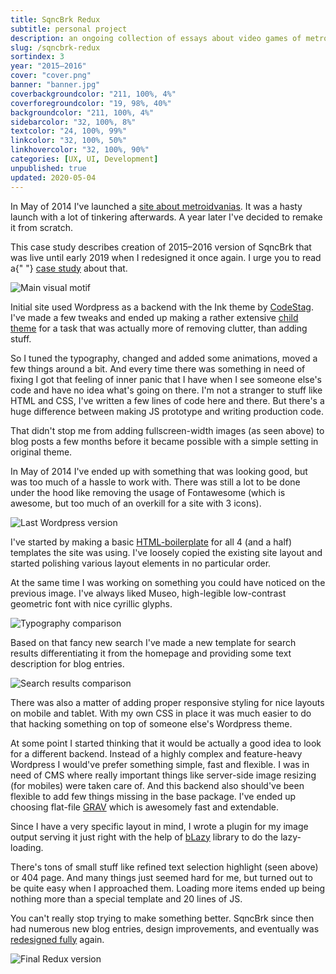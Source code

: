 ```yaml
---
title: SqncBrk Redux
subtitle: personal project
description: an ongoing collection of essays about video games of metroidvania genre.
slug: /sqncbrk-redux
sortindex: 3
year: "2015–2016"
cover: "cover.png"
banner: "banner.jpg"
coverbackgroundcolor: "211, 100%, 4%"
coverforegroundcolor: "19, 98%, 40%"
backgroundcolor: "211, 100%, 4%"
sidebarcolor: "32, 100%, 8%"
textcolor: "24, 100%, 99%"
linkcolor: "32, 100%, 50%"
linkhovercolor: "32, 100%, 90%"
categories: [UX, UI, Development]
unpublished: true
updated: 2020-05-04
---
```



In May of 2014 I've launched a [site about metroidvanias](https://sqncbrk.com). It was a hasty launch with a lot of tinkering afterwards. A year later I've decided to remake it from scratch.

<Disclaimer>
  This case study describes creation of 2015–2016 version of SqncBrk that was live
  until early 2019 when I redesigned it once again. I urge you to read a{" "}
  <a href="/sqncbrk">case study</a> about that.
</Disclaimer>

![Main visual motif](./splash.jpg)

Initial site used Wordpress as a backend with the Ink theme by [CodeStag](https://codestag.com). I've made a few tweaks and ended up making a rather extensive [child theme](https://github.com/ichik/Sequence-Break) for a task that was actually more of removing clutter, than adding stuff.

<Sidebar />

So I tuned the typography, changed and added some animations, moved a few things around a bit. And every time there was something in need of fixing I got that feeling of inner panic that I have when I see someone else's code and have no idea what's going on there. I'm not a stranger to stuff like HTML and CSS, I've written a few lines of code here and there. But there's a huge difference between making JS prototype and writing production code.

<Images />

That didn't stop me from adding fullscreen-width images (as seen above) to blog posts a few months before it became possible with a simple setting in original theme.

In May of 2014 I've ended up with something that was looking good, but was too much of a hassle to work with. There was still a lot to be done under the hood like removing the usage of Fontawesome (which is awesome, but too much of an overkill for a site with 3 icons).

![Last Wordpress version](./last.png)

I've started by making a basic [HTML-boilerplate](https://github.com/ichik/SqncBrk) for all 4 (and a half) templates the site was using. I've loosely copied the existing site layout and started polishing various layout elements in no particular order.

<Mixblendmode />

At the same time I was working on something you could have noticed on the previous image. I've always liked Museo, high-legible low-contrast geometric font with nice cyrillic glyphs.

![Typography comparison](./typography.jpg)

Based on that fancy new search I've made a new template for search results differentiating it from the homepage and providing some text description for blog entries.

![Search results comparison](./search.jpg)

There was also a matter of adding proper responsive styling for nice layouts on mobile and tablet. With my own CSS in place it was much easier to do that hacking something on top of someone else's Wordpress theme.

<Responsive />

At some point I started thinking that it would be actually a good idea to look for a different backend. Instead of a highly complex and feature-heavy Wordpress I would've prefer something simple, fast and flexible. I was in need of CMS where really important things like server-side image resizing (for mobiles) were taken care of. And this backend also should've been flexible to add few things missing in the base package. I've ended up choosing flat-file [GRAV](https://getgrav.org) which is awesomely fast and extendable.

Since I have a very specific layout in mind, I wrote a plugin for my image output serving it just right with the help of [bLazy](https://github.com/dinbror/blazy/) library to do the lazy-loading.

<Textselection />

There's tons of small stuff like refined text selection highlight (seen above) or 404 page. And many things just seemed hard for me, but turned out to be quite easy when I approached them. Loading more items ended up being nothing more than a special template and 20 lines of JS.

You can't really stop trying to make something better. SqncBrk since then had numerous new blog entries, design improvements, and eventually was [redesigned fully](/sqncbrk) again.

![Final Redux version](./final.jpg)
